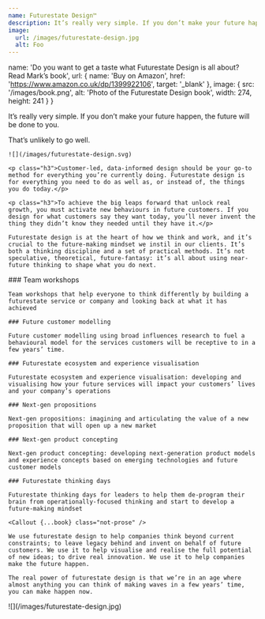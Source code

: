 ```yaml
---
name: Futurestate Design™
description: It’s really very simple. If you don’t make your future happen, the future will be done to you.
image:
  url: /images/futurestate-design.jpg
  alt: Foo
---
```



  name: 'Do you want to get a taste what Futurestate Design is all about? Read Mark’s book',
  url: { name: 'Buy on Amazon', href: 'https://www.amazon.co.uk/dp/1399922106', target: '_blank' },
  image: { src: '/images/book.png', alt: 'Photo of the Futurestate Design book', width: 274, height: 241 }
}

<Article>
  <Prose>
    <p class="lead">It’s really very simple. If you don’t make your future happen, the future will be done to you.</p>
    <p class="lead">That’s unlikely to go well.</p>

    ![](/images/futurestate-design.svg)

    <p class="h3">Customer-led, data-informed design should be your go-to method for everything you’re currently doing. Futurestate design is for everything you need to do as well as, or instead of, the things you do today.</p>

    <p class="h3">To achieve the big leaps forward that unlock real growth, you must activate new behaviours in future customers. If you design for what customers say they want today, you’ll never invent the thing they didn’t know they needed until they have it.</p>

    Futurestate design is at the heart of how we think and work, and it’s crucial to the future-making mindset we instil in our clients. It’s both a thinking discipline and a set of practical methods. It’s not speculative, theoretical, future-fantasy: it’s all about using near-future thinking to shape what you do next.

  </Prose>
</Article>

<Section name="Some of the ways we use it">
  <Prose>
    ### Team workshops

    Team workshops that help everyone to think differently by building a futurestate service or company and looking back at what it has achieved

    ### Future customer modelling

    Future customer modelling using broad influences research to fuel a behavioural model for the services customers will be receptive to in a few years’ time.

    ### Futurestate ecosystem and experience visualisation

    Futurestate ecosystem and experience visualisation: developing and visualising how your future services will impact your customers’ lives and your company’s operations

    ### Next-gen propositions

    Next-gen propositions: imagining and articulating the value of a new proposition that will open up a new market

    ### Next-gen product concepting

    Next-gen product concepting: developing next-generation product models and experience concepts based on emerging technologies and future customer models

    ### Futurestate thinking days

    Futurestate thinking days for leaders to help them de-program their brain from operationally-focused thinking and start to develop a future-making mindset

    <Callout {...book} class="not-prose" />

    We use futurestate design to help companies think beyond current constraints; to leave legacy behind and invent on behalf of future customers. We use it to help visualise and realise the full potential of new ideas; to drive real innovation. We use it to help companies make the future happen.

    The real power of futurestate design is that we’re in an age where almost anything you can think of making waves in a few years’ time, you can make happen now.

  </Prose>
</Section>

<div class="max-w-[80rem] mx-auto">![](/images/futurestate-design.jpg)</div>
